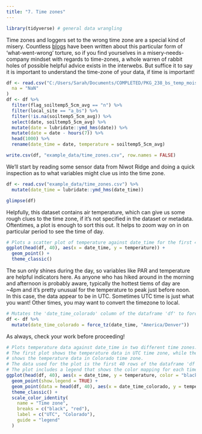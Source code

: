 ```yaml
---
title: "7. Time zones"
---
```


```r
library(tidyverse) # general data wrangling
```

Time zones and loggers set to the wrong time zone are a special kind of misery. Countless [blogs](https://www.r-bloggers.com/2018/07/a-tour-of-timezones-troubles-in-r/) have been written about this particular form of 'what-went-wrong' torture, so if you find yourselves in a misery-needs-company mindset with regards to time-zones, a whole warren of rabbit holes of possible helpful advice exists in the interwebs. But suffice it to say it is important to understand the time-zone of your data, if time is important!

```r
df <- read.csv("C:/Users/Sarah/Documents/COMPLETED/PKG_238_bs_temp_moist_sens/clean_2023/bs_soilsensors.jm.data.csv",
  na = "NaN"
)
df <- df %>%
  filter(flag_soiltemp5_5cm_avg == "n") %>%
  filter(local_site == "a_bs") %>%
  filter(!is.na(soiltemp5_5cm_avg)) %>%
  select(date, soiltemp5_5cm_avg) %>%
  mutate(date = lubridate::ymd_hms(date)) %>%
  mutate(date = date - hours(7)) %>%
  head(1000) %>%
  rename(date_time = date, temperature = soiltemp5_5cm_avg)

write.csv(df, "example_data/time_zones.csv", row.names = FALSE)
```

We'll start by reading some sensor data from Niwot Ridge and doing a quick inspection as to what variables might clue us into the time zone.

```r
df <- read.csv("example_data/time_zones.csv") %>%
  mutate(date_time = lubridate::ymd_hms(date_time))

glimpse(df)
```

Helpfully, this dataset contains air temperature, which can give us some rough clues to the time zone, if it's not specified in the dataset or metadata. Oftentimes, a plot is enough to sort this out. It helps to zoom way on in on particular period to see the time of day.

```r
# Plots a scatter plot of temperature against date_time for the first 40 rows of the input dataframe.
ggplot(head(df, 40), aes(x = date_time, y = temperature)) +
  geom_point() +
  theme_classic()
```

The sun only shines during the day, so variables like PAR and temperature are helpful indicators here. As anyone who has hiked around in the morning and afternoon is probably aware, typically the hottest tiems of day are \~4pm and it's pretty unusual for the temperature to peak just before noon. In this case, the data appear to be in UTC. Sometimes UTC time is just what you want! Other times, you may want to convert the timezone to local.

```r
# Mutates the 'date_time_colorado' column of the dataframe 'df' to force the timezone to 'America/Denver'.
df <- df %>%
  mutate(date_time_colorado = force_tz(date_time, "America/Denver"))
```

As always, check your work before proceeding!

```r
# Plots temperature data against date_time in two different time zones.
# The first plot shows the temperature data in UTC time zone, while the second plot
# shows the temperature data in Colorado time zone.
# The data used for the plot is the first 40 rows of the dataframe 'df'.
# The plot includes a legend that shows the color mapping for each time zone.
ggplot(head(df, 40), aes(x = date_time, y = temperature, color = "black")) +
  geom_point(show.legend = TRUE) +
  geom_point(data = head(df, 40), aes(x = date_time_colorado, y = temperature, color = "red")) +
  theme_classic() +
  scale_color_identity(
    name = "Time zone",
    breaks = c("black", "red"),
    label = c("UTC", "Colorado"),
    guide = "legend"
  )
```
